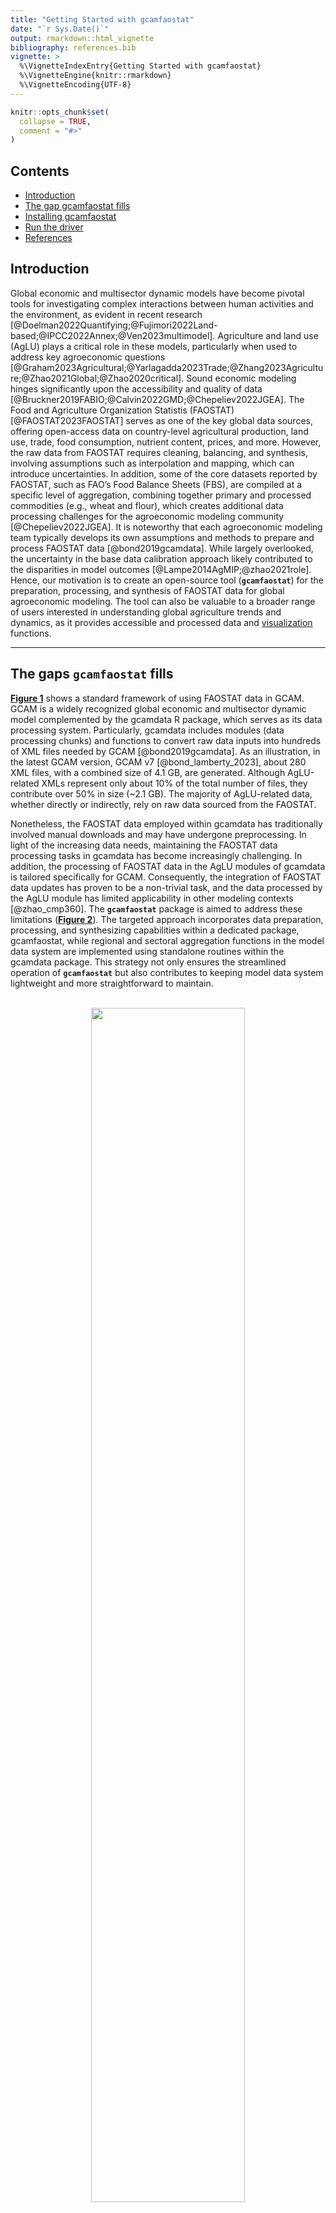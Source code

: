 ```yaml
---
title: "Getting Started with gcamfaostat"
date: "`r Sys.Date()`"
output: rmarkdown::html_vignette
bibliography: references.bib  
vignette: >
  %\VignetteIndexEntry{Getting Started with gcamfaostat}
  %\VignetteEngine{knitr::rmarkdown}
  %\VignetteEncoding{UTF-8}
---
```


```r
knitr::opts_chunk$set(
  collapse = TRUE,
  comment = "#>"
)
```

## Contents 
* [Introduction](#Introduction)
* [The gap gcamfaostat fills](#Gap)
* [Installing gcamfaostat](#Install)
* [Run the driver](#Driver)
* [References](#References)




## Introduction <a name="Introduction"></a>  

Global economic and multisector dynamic models have become pivotal tools for investigating complex interactions between human activities and the environment, as evident in recent research [@Doelman2022Quantifying;@Fujimori2022Land-based;@IPCC2022Annex;@Ven2023multimodel]. Agriculture and land use (AgLU) plays a critical role in these models, particularly when used to address key agroeconomic questions [@Graham2023Agricultural;@Yarlagadda2023Trade;@Zhang2023Agriculture;@Zhao2021Global;@Zhao2020critical]. Sound economic modeling hinges significantly upon the accessibility and quality of data [@Bruckner2019FABIO;@Calvin2022GMD;@Chepeliev2022JGEA]. The Food and Agriculture Organization Statistis (FAOSTAT) [@FAOSTAT2023FAOSTAT] serves as one of the key global data sources, offering open-access data on country-level agricultural production, land use, trade, food consumption, nutrient content, prices, and more. However, the raw data from FAOSTAT requires cleaning, balancing, and synthesis, involving assumptions such as interpolation and mapping, which can introduce uncertainties. In addition, some of the core datasets reported by FAOSTAT, such as FAO’s Food Balance Sheets (FBS), are compiled at a specific level of aggregation, combining together primary and processed commodities (e.g., wheat and flour), which creates additional data processing challenges for the agroeconomic modeling community [@Chepeliev2022JGEA]. It is noteworthy that each agroeconomic modeling team typically develops its own assumptions and methods to prepare and process FAOSTAT data [@bond2019gcamdata]. While largely overlooked, the uncertainty in the base data calibration approach likely contributed to the disparities in model outcomes [@Lampe2014AgMIP;@zhao2021role]. Hence, our motivation is to create an open-source tool (**`gcamfaostat`**) for the preparation, processing, and synthesis of FAOSTAT data for global agroeconomic modeling. The tool can also be valuable to a broader range of users interested in understanding global agriculture trends and dynamics, as it provides accessible and processed data and [visualization](https://jgcri.github.io/gcamfaostat/articles/vignette_visualization.html) functions.

*** 

## The gaps **`gcamfaostat`** fills <a name="Gap"></a>  

[**Figure 1**](#Fig1) shows a standard framework of using FAOSTAT data in GCAM. GCAM is a widely recognized global economic and multisector dynamic model complemented by the gcamdata R package, which serves as its data processing system. Particularly, gcamdata includes modules (data processing chunks) and functions to convert raw data inputs into hundreds of XML files needed by GCAM [@bond2019gcamdata]. As an illustration, in the latest GCAM version, GCAM v7 [@bond_lamberty_2023], about 280 XML files, with a combined size of 4.1 GB, are generated. Although AgLU-related XMLs represent only about 10% of the total number of files, they contribute over 50% in size (~2.1 GB). The majority of AgLU-related data, whether directly or indirectly, rely on raw data sourced from the FAOSTAT. 

Nonetheless, the FAOSTAT data employed within gcamdata has traditionally involved manual downloads and may have undergone preprocessing. In light of the increasing data needs, maintaining the FAOSTAT data processing tasks in gcamdata has become increasingly challenging. In addition, the processing of FAOSTAT data in the AgLU modules of gcamdata is tailored specifically for GCAM. Consequently, the integration of FAOSTAT data updates has proven to be a non-trivial task, and the data processed by the AgLU module has limited applicability in other modeling contexts [@zhao_cmp360]. The **`gcamfaostat`** package is aimed to address these limitations ([**Figure 2**](#Fig2)). The targeted approach incorporates data preparation, processing, and synthesizing capabilities within a dedicated package, gcamfaostat, while regional and sectoral aggregation functions in the model data system are implemented using standalone routines within the gcamdata package. This strategy not only ensures the streamlined operation of **`gcamfaostat`** but also contributes to keeping model data system lightweight and more straightforward to maintain.  
  
<br />
 <a name="Fig1"></a>
<center>
![](../man/figures/Fig_FAOSTAT_gcamdata.jpg){width=70%}  
</center>
**Figure 1**. The original framework of utilizing FAOSTAT data in GCAM and similar large-scale models. Note that FAOSTAT data is mainly processed in the AgLU modules in gcamdata while there could be interdependency across data processing modules.  

<br />
<a name="Fig2"></a> 
<center>
![](../man/figures/Fig_gcamfaostat_and_gcamdata.jpg){width=70%} 
</center>
**Figure 2**. The new framework of utilizing FAOSTAT data in GCAM and similar large-scale models through gcamfaostat. Modules with identifier _xfaostat_ only exist in gcamfaostat. The AgLU-related modules (_aglu_) that rely on outputs from gcamfaostat can run in both packages. Other gcamdata modules that process data in such areas as energy, emissions, water, and socioeconomics only exist in gcamdata.

***

## Installing `gcamfaostat` <a name="Install"></a>  

####  R

* R version 4.0 or higher and RStudio are recommended. 

#### Clone this repository

* On the command line: navigate to your desired folder location and then enter `git clone https://github.com/JGCRI/gcamfaostat.git` 

* If using GitHub Desktop: Go to https://github.com/jgcri/gcamfaostat and click the green "Code" button. Then click "Open with GitHub Desktop".

#### Loading the `gcamfaostat` package

* Open the `gcamfaostat` folder you just cloned and double-click the `gcamfaostat.Rproj` file. RStudio should open the project.

* If you have not installed `devtools` before, first enter the following into the R console  
```r
install.packages("devtools")
```

* Then to load the `gcamfaostat` package:

```r
devtools::load_all()
```

#### Package dependencies
* You may also need to install package dependencies, for example using:
```R
devtools::install_deps()
```
* Note that could be issues with some recent package dependencies. Users can consider using `renv`. 

  * `renv` is an R package for dependency management. 
  * Using it will save a private R library with the correct versions of any package dependencies. 
  * Please find more details [here](https://jgcri.github.io/gcamdata/articles/getting-started/getting-started.html#optional-renv-currently-included-in-gcam-6-0-and-gcamdata-release) in `gcamdata` manual.



## Run the driver <a name="driver"></a>  
#### `driver_drake` and `driver`
Users should now be ready to run the driver, which is the main processing function that generates intermediate data outputs and final output (csv or other files) for `GCAM` (`gcamdata`) or other models. Driver functions will run data processing modules/functions sequentially, see [Processing Flow](https://jgcri.github.io/gcamfaostat/articles/vignette_processing_flow.html). There are two ways to run the driver, both inherited  from `gcamdata`.

1. `driver_drake()`

`driver_drake()` runs the driver and stores the outputs in a hidden cache. When you run `driver_drake()` again it will skip steps that are up-to-date. This is useful if you will be adjusting the data inputs and code and running the data system multiple times. For this reason, we almost always recommend using `driver_drake()`. More details can be found in the [here](https://jgcri.github.io/gcamdata/articles/driverdrake_vignette.html).

2. `driver()`  

See [here](https://jgcri.github.io/gcamdata/reference/driver.html) for more options when running the driver, such as what outputs to generate or when to stop.

For `gcamfaostat`, it is recommended to use `driver_drake()` so the data tracing and exploring after the drive will be possible, even thought it may take longer to run and additional space (for drake cache) compared to `driver()`. 

#### Output files  
* In `constants.R`, users can set `OUTPUT_Export_CSV == TRUE` and specify the output directory (`DIR_OUTPUT_CSV`) to export and store the output csv files. 
* The default directory is `outputs/gcamfaostat_csv_output`.
* Users can also make use of the functions to trace the processing by step, when`driver_drake()` is employed.  



## References <a name="References"></a>  
